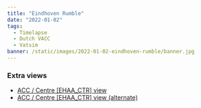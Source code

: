 ```yaml
---
title: "Eindhoven Rumble"
date: "2022-01-02"
tags:
  - Timelapse
  - Dutch VACC
  - Vatsim
banner: /static/images/2022-01-02-eindhoven-rumble/banner.jpg
---
```


<Youtube id="Dg44_0N9wJ4" />

### Extra views

- [ACC / Centre [EHAA_CTR] view](https://youtu.be/e3BO2Sja34s)
- [ACC / Centre [EHAA_CTR] view (alternate)](https://youtu.be/-hCULjbeK1Q)
